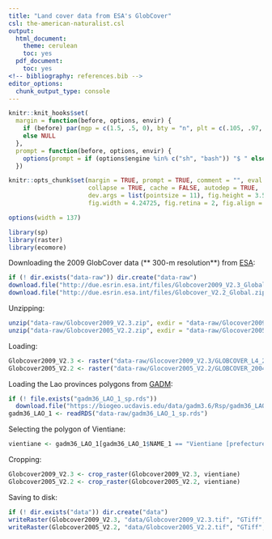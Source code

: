 ```yaml
---
title: "Land cover data from ESA's GlobCover"
csl: the-american-naturalist.csl
output:
  html_document:
    theme: cerulean
    toc: yes
  pdf_document:
    toc: yes
<!-- bibliography: references.bib -->
editor_options: 
  chunk_output_type: console
---
```


<!--
IMAGES:
Insert them with: ![alt text](image.png)
You can also resize them if needed: convert image.png -resize 50% image.png
If you want to center the image, go through HTML code:
<div style="text-align:center"><img src ="image.png"/></div>

REFERENCES:
For references: Put all the bibTeX references in the file "references.bib"
in the current folder and cite the references as @key or [@key] in the text.
Uncomment the bibliography field in the above header and put a "References"
title wherever you want to display the reference list.
-->

<style type="text/css">
.main-container {
  max-width: 1370px;
  margin-left: auto;
  margin-right: auto;
}
</style>

```r
knitr::knit_hooks$set(
  margin = function(before, options, envir) {
    if (before) par(mgp = c(1.5, .5, 0), bty = "n", plt = c(.105, .97, .13, .97))
    else NULL
  },
  prompt = function(before, options, envir) {
    options(prompt = if (options$engine %in% c("sh", "bash")) "$ " else "> ")
  })

knitr::opts_chunk$set(margin = TRUE, prompt = TRUE, comment = "", eval = FALSE,
                      collapse = TRUE, cache = FALSE, autodep = TRUE,
                      dev.args = list(pointsize = 11), fig.height = 3.5,
                      fig.width = 4.24725, fig.retina = 2, fig.align = "center")

options(width = 137)
```

```r
library(sp)
library(raster)
library(ecomore)
```

Downloading the 2009 GlobCover data (** 300-m resolution**) from
[ESA](http://due.esrin.esa.int/page_globcover.php):

```r
if (! dir.exists("data-raw")) dir.create("data-raw")
download.file("http://due.esrin.esa.int/files/Globcover2009_V2.3_Global_.zip", "data-raw/Globcover2009_V2.3.zip")
download.file("http://due.esrin.esa.int/files/Globcover_V2.2_Global.zip", "data-raw/Globcover2005_V2.2.zip")
```
 
Unzipping:

```r
unzip("data-raw/Globcover2009_V2.3.zip", exdir = "data-raw/Glocover2009_V2.3")
unzip("data-raw/Globcover2005_V2.2.zip", exdir = "data-raw/Glocover2005_V2.2")
```

Loading:

```r
Globcover2009_V2.3 <- raster("data-raw/Glocover2009_V2.3/GLOBCOVER_L4_200901_200912_V2.3.tif")
Globcover2005_V2.2 <- raster("data-raw/Glocover2005_V2.2/GLOBCOVER_200412_200606_V2.2_Global_CLA.tif")
```

Loading the Lao provinces polygons from [GADM](https://gadm.org):

```r
if (! file.exists("gadm36_LAO_1_sp.rds"))
  download.file("https://biogeo.ucdavis.edu/data/gadm3.6/Rsp/gadm36_LAO_1_sp.rds", "data-raw/gadm36_LAO_1_sp.rds")
gadm36_LAO_1 <- readRDS("data-raw/gadm36_LAO_1_sp.rds")
```

Selecting the polygon of Vientiane:

```r
vientiane <- gadm36_LAO_1[gadm36_LAO_1$NAME_1 == "Vientiane [prefecture]", ]
```

Cropping:

```r
Globcover2009_V2.3 <- crop_raster(Globcover2009_V2.3, vientiane)
Globcover2005_V2.2 <- crop_raster(Globcover2005_V2.2, vientiane)
```

Saving to disk:

```r
if (! dir.exists("data")) dir.create("data")
writeRaster(Globcover2009_V2.3, "data/Globcover2009_V2.3.tif", "GTiff", overwrite = TRUE)
writeRaster(Globcover2005_V2.2, "data/Globcover2005_V2.2.tif", "GTiff", overwrite = TRUE)
```

